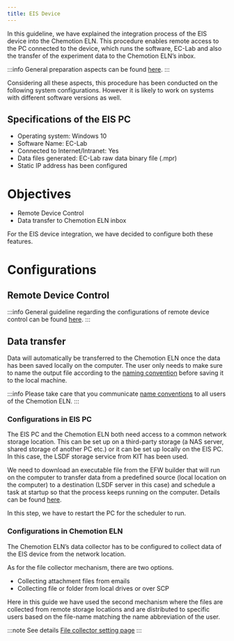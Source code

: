 ```yaml
---
title: EIS Device
---
```


In this guideline, we have explained the integration process of the EIS device into the Chemotion ELN. This procedure
enables remote access to the PC connected to the device, which runs the software, EC-Lab and also the transfer of
the experiment data to the Chemotion ELN’s inbox.

:::info
General preparation aspects can be found [here](../devices#general-preparation-aspects).
:::

Considering all these aspects, this procedure has been conducted on the following system configurations. However it is
likely to work on systems with different software versions as well.

## Specifications of the EIS PC

- Operating system: Windows 10
- Software Name: EC-Lab
- Connected to Internet/Intranet: Yes
- Data files generated: EC-Lab raw data binary file (.mpr)
- Static IP address has been configured

# Objectives

- Remote Device Control
- Data transfer to Chemotion ELN inbox

For the EIS device integration, we have decided to configure both these features.

# Configurations

## Remote Device Control

:::info
General guideline regarding the configurations of remote device control can be found [here](remote_control).
:::

## Data transfer

Data will automatically be transferred to the Chemotion ELN once the data has been saved locally on the computer. The user only needs to make sure to name the output file according to the [naming convention](../devices#name-conventions)
before saving it to the local machine.

:::info
Please take care that you communicate [name conventions](../devices#name-conventions) to all users of the Chemotion ELN.
:::

### Configurations in EIS PC

The EIS PC and the Chemotion ELN both need access to a common network storage location. This can be set up on a
third-party storage (a NAS server, shared storage of another PC etc.) or it can be set up locally on the EIS PC. In this
case, the LSDF storage service from KIT has been used.

We need to download an executable file from the EFW builder that will run on the computer to transfer data from a predefined source (local location on the computer) to a destination (LSDF server in this case) and schedule a task at startup so that the process keeps running on the computer. Details can be found [here](data_transfer).

In this step, we have to restart the PC for the scheduler to run.

### Configurations in Chemotion ELN

The Chemotion ELN’s data collector has to be configured to collect data of the EIS device from the network location.

As for the file collector mechanism, there are two options.

- Collecting attachment files from emails
- Collecting file or folder from local drives or over SCP

Here in this guide we have used the second mechanism where the files are collected from remote storage locations and are
distributed to specific users based on the file-name matching the name abbreviation of the user.

:::note See details
[File collector setting page](../install_configure/configuration#file-collection)
:::
